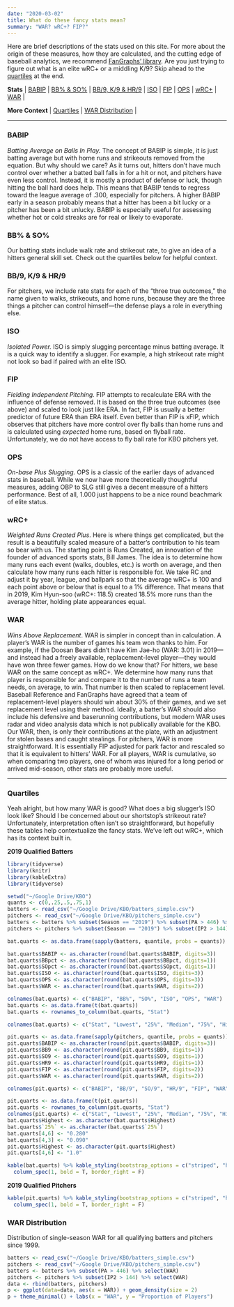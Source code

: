 ```yaml
---
date: "2020-03-02"
title: What do these fancy stats mean?
summary: "WAR? wRC+? FIP?"
---
```

Here are brief descriptions of the stats used on this site. For more about the origin of these measures, how they are calculated, and the cutting edge of baseball analytics, we recommend [FanGraphs' library](https://library.fangraphs.com/). Are you just trying to figure out what is an elite wRC+ or a middling K/9? Skip ahead to the [quartiles](#quartiles) at the end.

**Stats** | [BABIP](#babip) | [BB% & SO%](#bbso) | [BB/9, K/9 & HR/9](#bbkhr) | [ISO](#iso) | [FIP](#fip) | [OPS](#ops) | [wRC+](#wrc) | [WAR](#war) |

**More Context** | [Quartiles](#quartiles) | [WAR Distribution](#dist) |

***
 
### BABIP {#babip}
*Batting Average on Balls In Play.* The concept of BABIP is simple, it is just batting average but with home runs and strikeouts removed from the equation. But why should we care? As it turns out, hitters don't have much control over whether a batted ball falls in for a hit or not, and pitchers have even less control. Instead, it is mostly a product of defense or luck, though hitting the ball hard does help. This means that BABIP tends to regress toward the league average of .300, especially for pitchers. A higher BABIP early in a season probably means that a hitter has been a bit lucky or a pitcher has been a bit unlucky. BABIP is especially useful for assessing whether hot or cold streaks are for real or likely to evaporate.

### BB% & SO% {#bbso}
Our batting stats include walk rate and strikeout rate, to give an idea of a hitters general skill set. Check out the quartiles below for helpful context. 

### BB/9, K/9 & HR/9 {#bbkhr}
For pitchers, we include rate stats for each of the "three true outcomes," the name given to walks, strikeouts, and home runs, because they are the three things a pitcher can control himself—the defense plays a role in everything else.

### ISO {#iso}
*Isolated Power.* ISO is simply slugging percentage minus batting average. It is a quick way to identify a slugger. For example, a high strikeout rate might not look so bad if paired with an elite ISO.

### FIP {#fip}
*Fielding Independent Pitching.* FIP attempts to recalculate ERA with the influence of defense removed. It is based on the three true outcomes (see above) and scaled to look just like ERA. In fact, FIP is usually a better predictor of future ERA than ERA itself. Even better than FIP is xFIP, which observes that pitchers have more control over fly balls than home runs and is calculated using *expected* home runs, based on flyball rate. Unfortunately, we do not have access to fly ball rate for KBO pitchers yet.

### OPS {#ops}
*On-base Plus Slugging.* OPS is a classic of the earlier days of advanced stats in baseball. While we now have more theoretically thoughtful measures, adding OBP to SLG still gives a decent measure of a hitters performance. Best of all, 1.000 just happens to be a nice round beachmark of elite status. 

### wRC+ {#wrc}
*Weighted Runs Created Plus*. Here is where things get complicated, but the result is a beautifully scaled measure of a batter's contribution to his team so bear with us. The starting point is Runs Created, an innovation of the founder of advanced sports stats, Bill James. The idea is to determine how many runs each event (walks, doubles, etc.) is worth on average, and then calculate how many runs each hitter is responsible for. We take RC and adjust it by year, league, and ballpark so that the average wRC+ is 100 and each point above or below that is equal to a 1% difference. That means that in 2019, Kim Hyun-soo (wRC+: 118.5) created 18.5% more runs than the average hitter, holding plate appearances equal.

### WAR {#war}
*Wins Above Replacement*. WAR is simpler in concept than in calculation. A player's WAR is the number of games his team won thanks to him. For example, if the Doosan Bears didn't have Kim Jae-ho (WAR: 3.01) in 2019—and instead had a freely available, replacement-level player—they would have won three fewer games. How do we know that? For hitters, we base WAR on the same concept as wRC+. We determine how many runs that player is responsible for and compare it to the number of runs a team needs, on average, to win. That number is then scaled to replacement level. Baseball Reference and FanGraphs have agreed that a team of replacement-level players should win about 30% of their games, and we set replacement level using their method. Ideally, a batter's WAR should also include his defensive and baserunning contributions, but modern WAR uses radar and video analysis data which is not publically available for the KBO. Our WAR, then, is only their contributions at the plate, with an adjustment for stolen bases and caught stealings. For pitchers, WAR is more straightforward. It is essentially FIP adjusted for park factor and rescaled so that it is equivalent to hitters' WAR. For all players, WAR is cumulative, so when comparing two players, one of whom was injured for a long period or arrived mid-season, other stats are probably more useful.

***

### Quartiles {#quartiles}

Yeah alright, but how many WAR is good? What does a big slugger's ISO look like? Should I be concerned about our shortstop's strikeout rate? Unfortunately, interpretation often isn't so straightforward, but hopefully these tables help contextualize the fancy stats. We've left out wRC+, which has its context built in.

**2019 Qualified Batters**
```r
library(tidyverse)
library(knitr)
library(kableExtra)
library(tidyverse)

setwd("~/Google Drive/KBO")
quants <- c(0,.25,.5,.75,1)
batters <- read_csv("~/Google Drive/KBO/batters_simple.csv")
pitchers <- read_csv("~/Google Drive/KBO/pitchers_simple.csv")
batters <- batters %>% subset(Season == "2019") %>% subset(PA > 446) %>% select(BABIP, BBpct, SOpct, ISO, OPS, WAR)
pitchers <- pitchers %>% subset(Season == "2019") %>% subset(IP2 > 144) %>% select(BABIP, BB9, SO9, HR9, FIP, WAR)

bat.quarts <- as.data.frame(sapply(batters, quantile, probs = quants))

bat.quarts$BABIP <- as.character(round(bat.quarts$BABIP, digits=3))
bat.quarts$BBpct <- as.character(round(bat.quarts$BBpct, digits=1))
bat.quarts$SOpct <- as.character(round(bat.quarts$SOpct, digits=1))
bat.quarts$ISO <- as.character(round(bat.quarts$ISO, digits=3))
bat.quarts$OPS <- as.character(round(bat.quarts$OPS, digits=3))
bat.quarts$WAR <- as.character(round(bat.quarts$WAR, digits=2))

colnames(bat.quarts) <- c("BABIP", "BB%", "SO%", "ISO", "OPS", "WAR")
bat.quarts <- as.data.frame(t(bat.quarts))
bat.quarts <- rownames_to_column(bat.quarts, "Stat")

colnames(bat.quarts) <- c("Stat", "Lowest", "25%", "Median", "75%", "Highest")

pit.quarts <- as.data.frame(sapply(pitchers, quantile, probs = quants))
pit.quarts$BABIP <- as.character(round(pit.quarts$BABIP, digits=3))
pit.quarts$BB9 <- as.character(round(pit.quarts$BB9, digits=1))
pit.quarts$SO9 <- as.character(round(pit.quarts$SO9, digits=1))
pit.quarts$HR9 <- as.character(round(pit.quarts$HR9, digits=1))
pit.quarts$FIP <- as.character(round(pit.quarts$FIP, digits=2))
pit.quarts$WAR <- as.character(round(pit.quarts$WAR, digits=2))

colnames(pit.quarts) <- c("BABIP", "BB/9", "SO/9", "HR/9", "FIP", "WAR")

pit.quarts <- as.data.frame(t(pit.quarts))
pit.quarts <- rownames_to_column(pit.quarts, "Stat")
colnames(pit.quarts) <- c("Stat", "Lowest", "25%", "Median", "75%", "Highest")
bat.quarts$Highest <- as.character(bat.quarts$Highest) 
bat.quarts$`25%` <- as.character(bat.quarts$`25%`) 
bat.quarts[4,6] <- "0.280"
bat.quarts[4,3] <- "0.090"
pit.quarts$Highest <- as.character(pit.quarts$Highest) 
pit.quarts[4,6] <- "1.0"

kable(bat.quarts) %>% kable_styling(bootstrap_options = c("striped", "hover"), fixed_thead = T) %>%
  column_spec(1, bold = T, border_right = F)
```

**2019 Qualified Pitchers**
```r
kable(pit.quarts) %>% kable_styling(bootstrap_options = c("striped", "hover"), fixed_thead = T) %>%
  column_spec(1, bold = T, border_right = F)
```

### WAR Distribution {#dist}

Distribution of single-season WAR for all qualifying batters and pitchers since 1999.
```r
batters <- read_csv("~/Google Drive/KBO/batters_simple.csv")
pitchers <- read_csv("~/Google Drive/KBO/pitchers_simple.csv")
batters <- batters %>% subset(PA > 446) %>% select(WAR)
pitchers <- pitchers %>% subset(IP2 > 144) %>% select(WAR)
data <- rbind(batters, pitchers)
p <- ggplot(data=data, aes(x = WAR)) + geom_density(size = 2)
p + theme_minimal() + labs(x = "WAR", y = "Proportion of Players")
```
